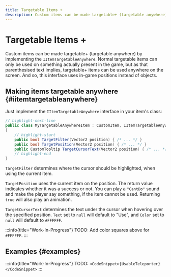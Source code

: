 ```yaml
---
title: Targetable Items +
description: Custom items can be made targetable+ (targetable anywhere) by implementing the IItemTargetableAnywhere. Normal targetable items can only be used on something actually present in the game, but as that parenthesised text implies, targetable+ items can be used anywhere on the screen. And so, this interface uses in-game positions instead of objects.
---
```


# Targetable Items +

Custom items can be made targetable+ (targetable anywhere) by implementing the `IItemTargetableAnywhere`. Normal targetable items can only be used on something actually present in the game, but as that parenthesised text implies, targetable+ items can be used anywhere on the screen. And so, this interface uses in-game positions instead of objects.

## Making items targetable anywhere {#iitemtargetableanywhere}

Just implement the `IItemTargetableAnywhere` interface in your item's class:

```csharp title="/MyAwesomeProject/MyTargetableAnywhereItem.cs"
// highlight-next-line
public class MyTargetableAnywhereItem : CustomItem, IItemTargetableAnywhere
{
    // highlight-start
    public bool TargetFilter(Vector2 position) { /* ... */ }
    public bool TargetPosition(Vector2 position) { /* ... */ }
    public CustomTooltip TargetCursorText(Vector2 position) { /* ... */ }
    // highlight-end
}
```

`TargetFilter` determines where the cursor should be highlighted, when using the current item.

`TargetPosition` uses the current item on the position. The return value indicates whether it was a success or not. You can play a `"CantDo"` sound and make the player say something, if the item cannot be used. Returning `true` will also play an animation.

`TargetCursorText` determines the text under the cursor when hovering over the specified position. `Text` set to `null` will default to "Use", and `Color` set to `null` will default to `#FFFFFF`.

:::info{title="Work-In-Progress"}
TODO: Add color squares above for `#FFFFFF`.
:::

## Examples {#examples}

<Tabs>
<TabItem value="Usable Teleporter">

:::info{title="Work-In-Progress"}
TODO: `<CodeSnippet>{UsableTeleporter}</CodeSnippet>`
:::

</TabItem>
</Tabs>
